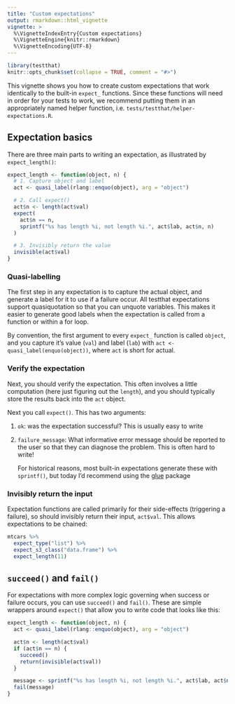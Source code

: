 ```yaml
---
title: "Custom expectations"
output: rmarkdown::html_vignette
vignette: >
  %\VignetteIndexEntry{Custom expectations}
  %\VignetteEngine{knitr::rmarkdown}
  %\VignetteEncoding{UTF-8}
---
```


```r
library(testthat)
knitr::opts_chunk$set(collapse = TRUE, comment = "#>")
```

This vignette shows you how to create custom expectations that work identically to the built-in `expect_` functions. Since these functions will need in order for your tests to work, we recommend putting them in an appropriately named helper function, i.e. `tests/testthat/helper-expectations.R`.

## Expectation basics

There are three main parts to writing an expectation, as illustrated by `expect_length()`:

```r
expect_length <- function(object, n) {
  # 1. Capture object and label
  act <- quasi_label(rlang::enquo(object), arg = "object")

  # 2. Call expect()
  act$n <- length(act$val)
  expect(
    act$n == n,
    sprintf("%s has length %i, not length %i.", act$lab, act$n, n)
  )

  # 3. Invisibly return the value
  invisible(act$val)
}
```

### Quasi-labelling

The first step in any expectation is to capture the actual object, and generate a label for it to use if a failure occur. All testthat expectations support quasiquotation so that you can unquote variables. This makes it easier to generate good labels when the expectation is called from a function or within a for loop.

By convention, the first argument to every `expect_` function is called `object`, and you capture it's value (`val`) and label (`lab`) with `act <- quasi_label(enquo(object))`, where `act` is short for actual.

### Verify the expectation

Next, you should verify the expectation. This often involves a little computation (here just figuring out the `length`), and you should typically store the results back into the `act` object.

Next you call `expect()`. This has two arguments:

1.  `ok`: was the expectation successful? This is usually easy to write

2.  `failure_message`: What informative error message should be reported to
    the user so that they can diagnose the problem. This is often hard to 
    write!
    
    For historical reasons, most built-in expectations generate these with
    `sprintf()`, but today I'd recommend using the 
    [glue](https://glue.tidyverse.org) package

### Invisibly return the input

Expectation functions are called primarily for their side-effects (triggering a failure), so should invisibly return their input, `act$val`. This allows expectations to be chained:

```r
mtcars %>%
  expect_type("list") %>%
  expect_s3_class("data.frame") %>% 
  expect_length(11)
```

## `succeed()` and `fail()`

For expectations with more complex logic governing when success or failure occurs, you can use `succeed()` and `fail()`. These are simple wrappers around `expect()` that allow you to write code that looks like this:

```r
expect_length <- function(object, n) {
  act <- quasi_label(rlang::enquo(object), arg = "object")

  act$n <- length(act$val)
  if (act$n == n) {
    succeed()
    return(invisible(act$val))
  }

  message <- sprintf("%s has length %i, not length %i.", act$lab, act$n, n)
  fail(message)
}
```
